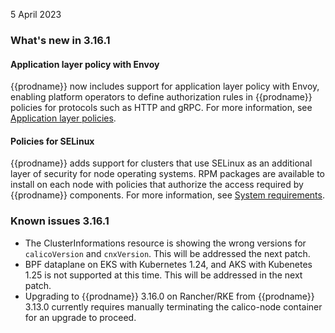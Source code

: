 5 April 2023

### What's new in 3.16.1

#### Application layer policy with Envoy

{{prodname}} now includes support for application layer policy with Envoy, enabling platform operators to define authorization rules in {{prodname}} policies for protocols such as HTTP and gRPC. For more information, see [Application layer policies](../network-policy/application-layer-policies/).

#### Policies for SELinux

{{prodname}} adds support for clusters that use SELinux as an additional layer of security for node operating systems. RPM packages are available to install on each node with policies that authorize the access required by {{prodname}} components. For more information, see [System requirements](../getting-started/install-on-clusters/requirements).

### Known issues 3.16.1

- The ClusterInformations resource is showing the wrong versions for `calicoVersion` and `cnxVersion`. This will be addressed the next patch.
- BPF dataplane on EKS with Kubernetes 1.24, and AKS with Kubenetes 1.25 is not supported at this time. This will be addressed in the next patch.
- Upgrading to {{prodname}} 3.16.0 on Rancher/RKE from {{prodname}} 3.13.0 currently requires manually terminating the calico-node container for an upgrade to proceed.